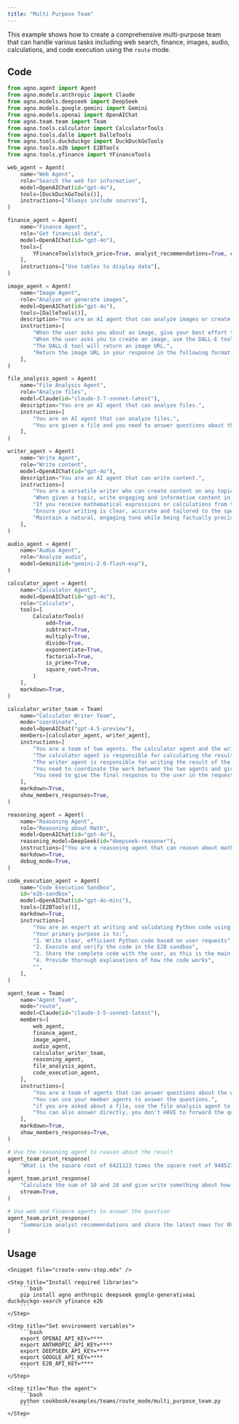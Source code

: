```yaml
---
title: "Multi Purpose Team"
---
```


This example shows how to create a comprehensive multi-purpose team that can handle various tasks including web search, finance, images, audio, calculations, and code execution using the `route` mode.

## Code

```python cookbook/examples/teams/route_mode/multi_purpose_team.py
from agno.agent import Agent
from agno.models.anthropic import Claude
from agno.models.deepseek import DeepSeek
from agno.models.google.gemini import Gemini
from agno.models.openai import OpenAIChat
from agno.team.team import Team
from agno.tools.calculator import CalculatorTools
from agno.tools.dalle import DalleTools
from agno.tools.duckduckgo import DuckDuckGoTools
from agno.tools.e2b import E2BTools
from agno.tools.yfinance import YFinanceTools

web_agent = Agent(
    name="Web Agent",
    role="Search the web for information",
    model=OpenAIChat(id="gpt-4o"),
    tools=[DuckDuckGoTools()],
    instructions=["Always include sources"],
)

finance_agent = Agent(
    name="Finance Agent",
    role="Get financial data",
    model=OpenAIChat(id="gpt-4o"),
    tools=[
        YFinanceTools(stock_price=True, analyst_recommendations=True, company_info=True)
    ],
    instructions=["Use tables to display data"],
)

image_agent = Agent(
    name="Image Agent",
    role="Analyze or generate images",
    model=OpenAIChat(id="gpt-4o"),
    tools=[DalleTools()],
    description="You are an AI agent that can analyze images or create images using DALL-E.",
    instructions=[
        "When the user asks you about an image, give your best effort to analyze the image and return a description of the image.",
        "When the user asks you to create an image, use the DALL-E tool to create an image.",
        "The DALL-E tool will return an image URL.",
        "Return the image URL in your response in the following format: `![image description](image URL)`",
    ],
)

file_analysis_agent = Agent(
    name="File Analysis Agent",
    role="Analyze files",
    model=Claude(id="claude-3-7-sonnet-latest"),
    description="You are an AI agent that can analyze files.",
    instructions=[
        "You are an AI agent that can analyze files.",
        "You are given a file and you need to answer questions about the file.",
    ],
)

writer_agent = Agent(
    name="Write Agent",
    role="Write content",
    model=OpenAIChat(id="gpt-4o"),
    description="You are an AI agent that can write content.",
    instructions=[
        "You are a versatile writer who can create content on any topic.",
        "When given a topic, write engaging and informative content in the requested format and style.",
        "If you receive mathematical expressions or calculations from the calculator agent, convert them into clear written text.",
        "Ensure your writing is clear, accurate and tailored to the specific request.",
        "Maintain a natural, engaging tone while being factually precise.",
    ],
)

audio_agent = Agent(
    name="Audio Agent",
    role="Analyze audio",
    model=Gemini(id="gemini-2.0-flash-exp"),
)

calculator_agent = Agent(
    name="Calculator Agent",
    model=OpenAIChat(id="gpt-4o"),
    role="Calculate",
    tools=[
        CalculatorTools(
            add=True,
            subtract=True,
            multiply=True,
            divide=True,
            exponentiate=True,
            factorial=True,
            is_prime=True,
            square_root=True,
        )
    ],
    markdown=True,
)

calculator_writer_team = Team(
    name="Calculator Writer Team",
    mode="coordinate",
    model=OpenAIChat("gpt-4.5-preview"),
    members=[calculator_agent, writer_agent],
    instructions=[
        "You are a team of two agents. The calculator agent and the writer agent.",
        "The calculator agent is responsible for calculating the result of the mathematical expression.",
        "The writer agent is responsible for writing the result of the mathematical expression in a clear and engaging manner."
        "You need to coordinate the work between the two agents and give the final response to the user.",
        "You need to give the final response to the user in the requested format and style.",
    ],
    markdown=True,
    show_members_responses=True,
)

reasoning_agent = Agent(
    name="Reasoning Agent",
    role="Reasoning about Math",
    model=OpenAIChat(id="gpt-4o"),
    reasoning_model=DeepSeek(id="deepseek-reasoner"),
    instructions=["You are a reasoning agent that can reason about math."],
    markdown=True,
    debug_mode=True,
)

code_execution_agent = Agent(
    name="Code Execution Sandbox",
    id="e2b-sandbox",
    model=OpenAIChat(id="gpt-4o-mini"),
    tools=[E2BTools()],
    markdown=True,
    instructions=[
        "You are an expert at writing and validating Python code using a secure E2B sandbox environment.",
        "Your primary purpose is to:",
        "1. Write clear, efficient Python code based on user requests",
        "2. Execute and verify the code in the E2B sandbox",
        "3. Share the complete code with the user, as this is the main use case",
        "4. Provide thorough explanations of how the code works",
        "",
    ],
)

agent_team = Team(
    name="Agent Team",
    mode="route",
    model=Claude(id="claude-3-5-sonnet-latest"),
    members=[
        web_agent,
        finance_agent,
        image_agent,
        audio_agent,
        calculator_writer_team,
        reasoning_agent,
        file_analysis_agent,
        code_execution_agent,
    ],
    instructions=[
        "You are a team of agents that can answer questions about the web, finance, images, audio, and files.",
        "You can use your member agents to answer the questions.",
        "if you are asked about a file, use the file analysis agent to analyze the file.",
        "You can also answer directly, you don't HAVE to forward the question to a member agent.",
    ],
    markdown=True,
    show_members_responses=True,
)

# Use the reasoning agent to reason about the result
agent_team.print_response(
    "What is the square root of 6421123 times the square root of 9485271", stream=True
)
agent_team.print_response(
    "Calculate the sum of 10 and 20 and give write something about how you did the calculation",
    stream=True,
)

# Use web and finance agents to answer the question
agent_team.print_response(
    "Summarize analyst recommendations and share the latest news for NVDA", stream=True
)
```

## Usage

<Steps>

    <Snippet file="create-venv-step.mdx" />

    <Step title="Install required libraries">
        ```bash
        pip install agno anthropic deepseek google-generativeai duckduckgo-search yfinance e2b
        ```
    </Step>

    <Step title="Set environment variables">
        ```bash
        export OPENAI_API_KEY=****
        export ANTHROPIC_API_KEY=****
        export DEEPSEEK_API_KEY=****
        export GOOGLE_API_KEY=****
        export E2B_API_KEY=****
        ```
    </Step>

    <Step title="Run the agent">
        ```bash
        python cookbook/examples/teams/route_mode/multi_purpose_team.py
        ```
    </Step>

</Steps>